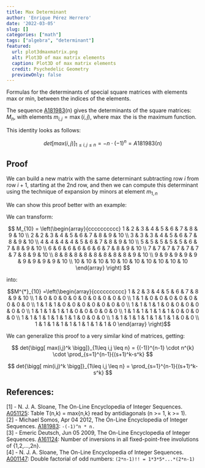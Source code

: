 ```yaml
---
title: Max Determinant
author: 'Enrique Pérez Herrero'
date: '2022-03-05'
slug: []
categories: ["math"]
tags: ["algebra", "determinant"]
featured:
  url: plot3dmaxmatrix.png
  alt: Plot3D of max matrix elements
  caption: Plot3D of max matrix elements
  credit: Psychedelic Geometry
  previewOnly: false
---
```


Formulas for the determinants of special square matrices with elements max or min, between the indices of the elements.

<!--more-->

The sequence [A181983](https://oeis.org/A181983)(n) gives the determinants of
the square matrices: $M_{n}$,  with elements $m_{i,j}= \max(i,j)$, where $\max$
the is the maximum function.

This identity looks as follows:

$$ det{\bigg[ max(i,j) \bigg] }_{1\leq i,j \leq n} = -n \cdot {(-1)}^{n} = A181983(n) $$

## Proof


We can build a new matrix with the same determinant subtracting row $i$ from row $i+1$, starting at the 2nd row, and then we can compute this determinant using the technique of expansion by minors at element $m_{1,n}$

We can show this proof better with an example:

We can transform:

$$ M_{10} = \left(\begin{array}{cccccccccc} 
1 & 2 & 3 & 4 & 5 & 6 & 7 & 8 & 9 & 10 \\
2 & 2 & 3 & 4 & 5 & 6 & 7 & 8 & 9 & 10 \\
3 & 3 & 3 & 4 & 5 & 6 & 7 & 8 & 9 & 10 \\
4 & 4 & 4 & 4 & 5 & 6 & 7 & 8 & 9 & 10 \\
5 & 5 & 5 & 5 & 5 & 6 & 7 & 8 & 9 & 10 \\
6 & 6 & 6 & 6 & 6 & 6 & 7 & 8 & 9 & 10 \\
7 & 7 & 7 & 7 & 7 & 7 & 7 & 8 & 9 & 10 \\
8 & 8 & 8 & 8 & 8 & 8 & 8 & 8 & 9 & 10 \\
9 & 9 & 9 & 9 & 9 & 9 & 9 & 9 & 9 & 10 \\
10 & 10 & 10 & 10 & 10 & 10 & 10 & 10 & 10 & 10
\end{array} \right) $$

into:

$$M^{*}_{10} =\left(\begin{array}{cccccccccc}
1 & 2 & 3 & 4 & 5 & 6 & 7 & 8 & 9 & 10 \\
1 & 0 & 0 & 0 & 0 & 0 & 0 & 0 & 0 & 0 \\
1 & 1 & 0 & 0 & 0 & 0 & 0 & 0 & 0 & 0 \\
1 & 1 & 1 & 0 & 0 & 0 & 0 & 0 & 0 & 0 \\
1 & 1 & 1 & 1 & 0 & 0 & 0 & 0 & 0 & 0 \\
1 & 1 & 1 & 1 & 1 & 0 & 0 & 0 & 0 & 0 \\
1 & 1 & 1 & 1 & 1 & 1 & 0 & 0 & 0 & 0 \\
1 & 1 & 1 & 1 & 1 & 1 & 1 & 0 & 0 & 0 \\
1 & 1 & 1 & 1 & 1 & 1 & 1 & 1 & 0 & 0 \\
1 & 1 & 1 & 1 & 1 & 1 & 1 & 1 & 1 & 0 \end{array} \right)$$

We can generalize this proof to a very similar kind of matrices, 
getting:

$$ det{\bigg[ max(i,j)^k \bigg]}_{1\leq i,j \leq n} = {(-1)}^{n-1} \cdot n^{k} \cdot \prod_{s=1}^{n-1}{(s+1)^k-s^k} $$

$$ det{\bigg[ min(i,j)^k \bigg]}_{1\leq i,j \leq n} = \prod_{s=1}^{n-1}{(s+1)^k-s^k} $$

## References:
[1] - N. J. A. Sloane, The On-Line Encyclopedia of Integer Sequences. [A051125](https://oeis.org/A051125): Table T(n,k) = max{n,k} read by antidiagonals (n >= 1, k >= 1).    
[2] - Michael Somos, Apr 04 2012, The On-Line Encyclopedia of Integer Sequences. [A181983](https://oeis.org/A181983): ```-(-1)^n * n.```    
[3] - Emeric Deutsch, Jun 05 2009, The On-Line Encyclopedia of Integer Sequences. [A161124](https://oeis.org/A161124): Number of inversions in all fixed-point-free involutions of {1,2,...,2n}.    
[4] - N. J. A. Sloane, The On-Line Encyclopedia of Integer Sequences. [A001147](https://oeis.org/A001147): Double factorial of odd numbers: ```(2*n-1)!! = 1*3*5*...*(2*n-1) ```   
</style>